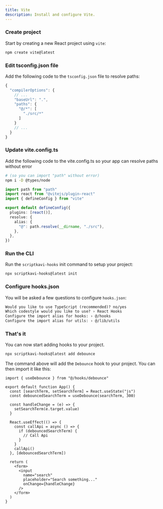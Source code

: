 ```yaml
---
title: Vite
description: Install and configure Vite.
---
```


<Steps>

### Create project

Start by creating a new React project using `vite`:

```bash
npm create vite@latest
```

### Edit tsconfig.json file

Add the following code to the `tsconfig.json` file to resolve paths:

```ts {4-9} showLineNumbers
{
  "compilerOptions": {
    // ...
    "baseUrl": ".",
    "paths": {
      "@/*": [
        "./src/*"
      ]
    }
    // ...
  }
}
```

### Update vite.config.ts

Add the following code to the vite.config.ts so your app can resolve paths without error

```bash
# (so you can import "path" without error)
npm i -D @types/node
```

```typescript
import path from "path"
import react from "@vitejs/plugin-react"
import { defineConfig } from "vite"

export default defineConfig({
  plugins: [react()],
  resolve: {
    alias: {
      "@": path.resolve(__dirname, "./src"),
    },
  },
})
```

### Run the CLI

Run the `scriptkavi-hooks` init command to setup your project:

```bash
npx scriptkavi-hooks@latest init
```

### Configure hooks.json

You will be asked a few questions to configure `hooks.json`:

```txt showLineNumbers
Would you like to use TypeScript (recommended)? no/yes
Which codestyle would you like to use? › React Hooks
Configure the import alias for hooks: › @/hooks
Configure the import alias for utils: › @/lib/utils
```

### That's it

You can now start adding hooks to your project.

```bash
npx scriptkavi-hooks@latest add debounce
```

The command above will add the `Debounce` hook to your project. You can then import it like this:

```tsx {1,6} showLineNumbers
import { useDebounce } from "@/hooks/debounce"

export default function App() {
  const [searchTerm, setSearchTerm] = React.useState("js")
  const debouncedSearchTerm = useDebounce(searchTerm, 300)

  const handleChange = (e) => {
    setSearchTerm(e.target.value)
  }

  React.useEffect(() => {
    const callApi = async () => {
      if (debouncedSearchTerm) {
        // Call Api
      }
    }
    callApi()
  }, [debouncedSearchTerm])

  return (
    <form>
      <input
        name="search"
        placeholder="Search something..."
        onChange={handleChange}
      />
    </form>
  )
}
```

</Steps>

